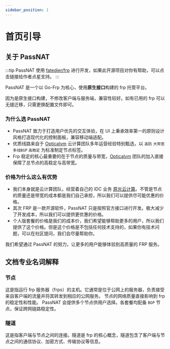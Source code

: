 ```yaml
---
sidebar_position: 1
---
```


# 首页引导

## 关于 PassNAT

:::tip
PassNAT 使用 [fatedier/frp](https://github.com/fatedier/frp) 进行开发，如果此开源项目对你有帮助，可以点击链接给作者点星支持。
:::

PassNAT 是一个以 Go-Frp 为核心，使用**原生接口**构建的 frp 托管平台。

因为是原生接口构建，不修改客户端与服务端，兼容性较好。如有已用的 frp 可以无缝迁移，只需更换配置文件即可。

### 为什么选 PassNAT

- PassNAT 致力于打造用户优先的交互体验，在 UI 上秉承效率第一的原则设计风格打造现代化的控制面板，兼容移动端适配。
- 优质线路来自于 [Opticalvm](https://www.opticalvm.com) 云计算团队多年运营经验特别甄选，以 `高防` `大带宽` `多线BGP` `高稳定` 为标准制定节点标签。
- Frp 稳定的核心最重要的在于节点的质量与带宽，[Opticalvm](https://www.opticalvm.com) 团队的加入直接保障了总节点的高稳定与高带宽。

### 价格为什么这么有优势

- 我们本身就是云计算团队，经营着自己的 IDC 业务 [原光云计算](https://www.opticalvm.com)。不管是节点的质量还是带宽的成本都是我们自己承担，所以我们可以提供尽可能优惠的价格。
- 其次 FRP 是一款开源软件，PassNAT 只是按照官方接口进行开发。极大减少了开发成本，所以我们可以提供更优惠的价格。
- 个人版套餐的价格是我们的成本价，我们希望能够帮助更多的用户，所以我们提供了这个价格。但是这个价格是不包括任何技术支持的，如果你有技术问题，可以在社区提问，我们会尽量帮助你。

我们希望通过 PassNAT 的努力，让更多的用户能够体验到高质量的 FRP 服务。

## 文档专业名词解释

### 节点

这是指运行 frp 服务器（frps）的主机。它通常是位于公网上的服务器，负责接受来自客户端的流量并将其转发到相应的公网服务。
节点的网络质量直接影响到 frp 的稳定性和性能。 PassNAT 会提供多个节点供用户选择。各套餐均配备 `BGP` 节点，保证跨网链路稳定性。

### 隧道

这是指客户端与节点之间的连接。隧道是 frp 的核心概念，隧道包含了客户端与节点之间的通信协议、加密方式、传输协议等信息。
